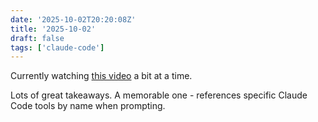 ```yaml
---
date: '2025-10-02T20:20:08Z'
title: '2025-10-02'
draft: false
tags: ['claude-code']
---
```


Currently watching [this video](https://www.youtube.com/watch?v=42AzKZRNhsk) a bit at a time.

Lots of great takeaways.
A memorable one - references specific Claude Code tools by name when prompting.
